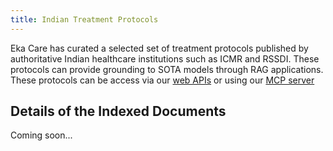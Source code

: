 ```yaml
---
title: Indian Treatment Protocols
---
```


Eka Care has curated a selected set of treatment protocols published by authoritative Indian healthcare institutions such as ICMR and RSSDI. These protocols can provide grounding to SOTA models through RAG applications. These protocols can be access via our [web APIs](/api-reference/knowledge-base/protocols/search) or using our [MCP server](/SDKs/EkaCare-MCP)

## Details of the Indexed Documents
Coming soon...